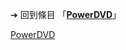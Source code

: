 {{LPR
|article = PowerDVD
|latest_release_version  = 
|latest_release_date  = 
}}<noinclude>

➔ 回到條目 「'''[[PowerDVD]]'''」

[[Category:最新預覽版模板|PowerDVD]]
</noinclude>